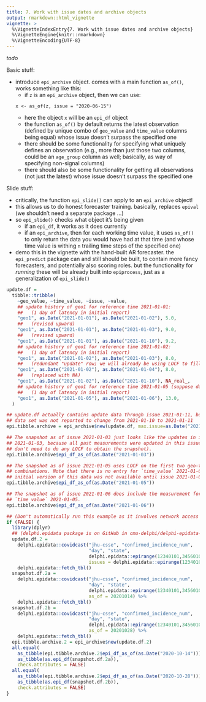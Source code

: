 ```yaml
---
title: 7. Work with issue dates and archive objects
output: rmarkdown::html_vignette
vignette: >
  %\VignetteIndexEntry{7. Work with issue dates and archive objects}
  %\VignetteEngine{knitr::rmarkdown}
  %\VignetteEncoding{UTF-8}
---
```


*todo*

Basic stuff:

- introduce `epi_archive` object. comes with a main function `as_of()`, works
  something like this: 
    * if `z` is an `epi_archive` object, then we can use: 
    ```
    x <- as_of(z, issue = "2020-06-15")
    ```
    * here the object `x` will be an `epi_df` object
    * the function `as_of()` by default returns the latest observation (defined
    by unique combo of `geo_value` and `time_value` columns being equal) whose
    issue doesn't surpass the specified one 
    * there should be some functionality for specifying what uniquely defines an
    observation (e.g., more than just those two columns, could be an `age_group`
    column as well; basically, as way of specifying non-signal columns)
    * there should also be some functionality for getting all observations (not
    just the latest) whose issue doesn't surpass the specified one
    
Slide stuff:

- critically, the function `epi_slide()` can apply to an `epi_archive` object!
- this allows us to do honest forecaster training. basically, replaces `epival`
(we shouldn't need a separate package ...)  
- so `epi_slide()` checks what object it's being given
  * if an `epi_df`, it works as it does currently
  * if an `epi_archive`, then for each working time value, it uses `as_of()` to
  only return the data you would have had at that time (and whose time value is
  withing `n` trailing time steps of the specified one)
- demo this in the vignette with the hand-built AR forecaster. the `epi_predict` 
package can and still should be built, to contain more fancy forecasters, and
potentially also scoring roles. but the functionality for *running* these will
be already built into `epiprocess`, just as a generalization of `epi_slide()`

```r
update.df =
  tibble::tribble(
    ~geo_value, ~time_value, ~issue, ~value,
    ## update history of geo1 for reference time 2021-01-01:
    ##   (1 day of latency in initial report)
    "geo1", as.Date("2021-01-01"), as.Date("2021-01-02"), 5.0,
    ##   (revised upward)
    "geo1", as.Date("2021-01-01"), as.Date("2021-01-03"), 9.0,
    ##   (revised upward)
    "geo1", as.Date("2021-01-01"), as.Date("2021-01-10"), 9.2,
    ## update history of geo1 for reference time 2021-01-02:
    ##   (1 day of latency in initial report)
    "geo1", as.Date("2021-01-02"), as.Date("2021-01-03"), 8.0,
    ##   (redundant "update" row; we will already be using LOCF to fill in)
    "geo1", as.Date("2021-01-02"), as.Date("2021-01-04"), 8.0,
    ##   (replaced with NA)
    "geo1", as.Date("2021-01-02"), as.Date("2021-01-10"), NA_real_,
    ## update history of geo1 for reference time 2021-01-05 (suppose data set skips the 3rd and 4th)
    ##   (1 day of latency in initial report)
    "geo1", as.Date("2021-01-05"), as.Date("2021-01-06"), 13.0,
  )

## update.df actually contains update data through issue 2021-01-11, but the
## data set was not reported to change from 2021-01-10 to 2021-01-11
epi.tibble.archive = epi_archive$new(update.df, max.issue=as.Date("2021-01-11"))

## The snapshot as of issue 2021-01-03 just looks like the updates in issue
## 2021-01-03, because all past measurements were updated in this issue (we
## don't need to do any LOCF to obtain the snapshot).
epi.tibble.archive$epi_df_as_of(as.Date("2021-01-03"))

## The snapshot as of issue 2021-01-05 uses LOCF on the first two geo-time
## combinations. Note that there is no entry for `time_value` 2021-01-05, as the
## initial version of this data was not available until issue 2021-01-06.
epi.tibble.archive$epi_df_as_of(as.Date("2021-01-05"))

## The snapshot as of issue 2021-01-06 does include the measurement for
## `time_value` 2021-01-05.
epi.tibble.archive$epi_df_as_of(as.Date("2021-01-06"))

## (Don't automatically run this example as it involves network access and querying the API)
if (FALSE) {
  library(dplyr)
  ## (delphi.epidata package is on GitHub in cmu-delphi/delphi-epidata-r)
  update.df.2 =
    delphi.epidata::covidcast("jhu-csse", "confirmed_incidence_num",
                              "day", "state",
                              delphi.epidata::epirange(12340101,34560101), c("ak","al"),
                              issues = delphi.epidata::epirange(12340101,34560101)) %>%
    delphi.epidata::fetch_tbl()
  snapshot.df.2a =
    delphi.epidata::covidcast("jhu-csse", "confirmed_incidence_num",
                              "day", "state",
                              delphi.epidata::epirange(12340101,34560101), c("ak","al"),
                              as_of = 20201014) %>%
    delphi.epidata::fetch_tbl()
  snapshot.df.2b =
    delphi.epidata::covidcast("jhu-csse", "confirmed_incidence_num",
                              "day", "state",
                              delphi.epidata::epirange(12340101,34560101), c("ak","al"),
                              as_of = 20201028) %>%
    delphi.epidata::fetch_tbl()
  epi.tibble.archive.2 = epi_archive$new(update.df.2)
  all.equal(
    as_tibble(epi.tibble.archive.2$epi_df_as_of(as.Date("2020-10-14"))),
    as_tibble(as.epi_df(snapshot.df.2a)),
    check.attributes = FALSE)
  all.equal(
    as_tibble(epi.tibble.archive.2$epi_df_as_of(as.Date("2020-10-28"))),
    as_tibble(as.epi_df(snapshot.df.2b)),
    check.attributes = FALSE)
}
```